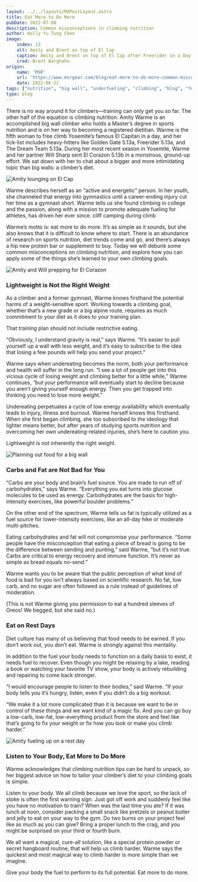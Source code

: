 ```yaml
---
layout: ../../layouts/MdPostLayout.astro
title: Eat More to Do More
pubDate: 2022-07-08
description: Common misconceptions in climbing nutrition 
author: Holly Yu Tung Chen
image: 
    index: 13
    alt: Amity and Brent on top of El Cap
    caption: Amity and Brent on top of El Cap after Freerider in a Day!
    cred: Brent Barghahn
origin: 
    name: 'MSR'
    url: 'https://www.msrgear.com/blog/eat-more-to-do-more-common-misconceptions-in-climbing-nutrition/'
    date: 2022-06-22
tags: ["nutrition", "big wall", "underfueling", "climbing", "blog", "Yosemite"]
type: blog
---
```


There is no way around it for climbers—training can only get you so far. The other half of the equation is climbing nutrition. Amity Warme is an accomplished big wall climber who holds a Master’s degree in sports nutrition and is on her way to becoming a registered dietitian. Warme is the fifth woman to free climb Yosemite’s famous El Capitan in a day, and her tick-list includes heavy-hitters like Golden Gate 5.13a, Freerider 5.13a, and The Dream Team 5.13a. During her most recent season in Yosemite, Warme and her partner Will Sharp sent El Corazon 5.13b in a monstrous, ground-up effort. We sat down with her to chat about a bigger and more intimidating topic than big walls: a climber’s diet.

<img src={corazon} alt="Amity lounging on El Cap" />

Warme describes herself as an “active and energetic” person. In her youth, she channeled that energy into gymnastics until a career-ending injury cut her time as a gymnast short. Warme tells us she found climbing in college and the passion, along with a mission to promote adequate fueling for athletes, has driven her ever since.
cliff camping during climb

Warme’s motto is: eat more to do more. It’s as simple as it sounds, but she also knows that it is difficult to know where to start. There is an abundance of research on sports nutrition, diet trends come and go, and there’s always a hip new protein bar or supplement to buy. Today we will debunk some common misconceptions on climbing nutrition, and explore how you can apply some of the things she’s learned to your own climbing goals.

<img src={packing} alt="Amity and Will prepping for El Corazon" />

### Lightweight is Not the Right Weight

As a climber and a former gymnast, Warme knows firsthand the potential harms of a weight-sensitive sport. Working towards a climbing goal, whether that’s a new grade or a big alpine route, requires as much commitment to your diet as it does to your training plan.

That training plan should not include restrictive eating.

“Obviously, I understand gravity is real,” says Warme. “It’s easier to pull yourself up a wall with less weight, and it’s easy to subscribe to the idea that losing a few pounds will help you send your project.”

Warme says when undereating becomes the norm, both your performance and health will suffer in the long run. “I see a lot of people get into this vicious cycle of losing weight and climbing better for a little while,” Warme continues, “but your performance will eventually start to decline because you aren’t giving yourself enough energy. Then you get trapped into thinking you need to lose more weight.”

Undereating perpetuates a cycle of low energy availability which eventually leads to injury, illness and burnout. Warme herself knows this firsthand. When she first began climbing, she too subscribed to the ideology that lighter means better, but after years of studying sports nutrition and overcoming her own undereating-related injuries, she’s here to caution you.

Lightweight is not inherently the right weight.

<img src={food} alt="Planning out food for a big wall" />

### Carbs and Fat are Not Bad for You

“Carbs are your body and brain’s fuel source. You are made to run off of carbohydrates,” says Warme. “Everything you eat turns into glucose molecules to be used as energy. Carbohydrates are the basis for high-intensity exercises, like powerful boulder problems.”

On the other end of the spectrum, Warme tells us fat is typically utilized as a fuel source for lower-intensity exercises, like an all-day hike or moderate multi-pitches.

Eating carbohydrates and fat will not compromise your performance. “Some people have the misconception that eating a piece of bread is going to be the difference between sending and punting,” said Warme, “but it’s not true. Carbs are critical to energy recovery and immune function. It’s never as simple as bread equals no-send.”

Warme wants you to be aware that the public perception of what kind of food is bad for you isn’t always based on scientific research. No fat, low carb, and no sugar are often followed as a rule instead of guidelines of moderation.

(This is not Warme giving you permission to eat a hundred sleeves of Oreos! We begged, but she said no.)

### Eat on Rest Days

Diet culture has many of us believing that food needs to be earned. If you don’t work out, you don’t eat. Warme is strongly against this mentality.

In addition to the fuel your body needs to function on a daily basis to exist, it needs fuel to recover. Even though you might be relaxing by a lake, reading a book or watching your favorite TV show, your body is actively rebuilding and repairing to come back stronger.

“I would encourage people to listen to their bodies,” said Warme. “If your body tells you it’s hungry, listen, even if you didn’t do a big workout.

“We make it a lot more complicated than it is because we want to be in control of these things and we want kind of a magic fix. And you can go buy a low-carb, low-fat, low-everything product from the store and feel like that’s going to fix your weight or fix how you look or make you climb harder.”

<img src={restday} alt="Amity fueling up on a rest day" />

### Listen to Your Body, Eat More to Do More

Warme acknowledges that climbing nutrition tips can be hard to unpack, so her biggest advice on how to tailor your climber’s diet to your climbing goals is simple.

Listen to your body. We all climb because we love the sport, so the lack of stoke is often the first warning sign. Just got off work and suddenly feel like you have no motivation to train? When was the last time you ate? If it was lunch at noon, consider packing a small snack like pretzels or peanut butter and jelly to eat on your way to the gym. Do two burns on your project feel like as much as you can give? Bring a proper lunch to the crag, and you might be surprised on your third or fourth burn.

We all want a magical, cure-all solution, like a special protein powder or secret hangboard routine, that will help us climb harder. Warme says the quickest and most magical way to climb harder is more simple than we imagine.

Give your body the fuel to perform to its full potential. Eat more to do more.